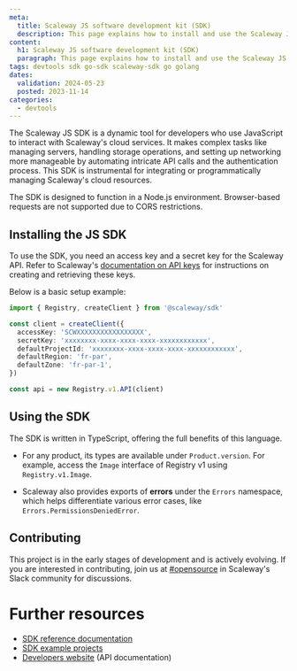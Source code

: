 ```yaml
---
meta:
  title: Scaleway JS software development kit (SDK)
  description: This page explains how to install and use the Scaleway JS software development kit (SDK)
content:
  h1: Scaleway JS software development kit (SDK)
  paragraph: This page explains how to install and use the Scaleway JS software development kit (SDK)
tags: devtools sdk go-sdk scaleway-sdk go golang
dates:
  validation: 2024-05-23
  posted: 2023-11-14
categories:
  - devtools
---
```


The Scaleway JS SDK is a dynamic tool for developers who use JavaScript to interact with Scaleway's cloud services. It makes complex tasks like managing servers, handling storage operations, and setting up networking more manageable by automating intricate API calls and the authentication process. This SDK is instrumental for integrating or programmatically managing Scaleway's cloud resources.

<Message type="important">
  The SDK is designed to function in a Node.js environment. Browser-based requests are not supported due to CORS restrictions.
</Message>

## Installing the JS SDK

To use the SDK, you need an access key and a secret key for the Scaleway API. Refer to Scaleway's [documentation on API keys](/identity-and-access-management/iam/how-to/create-api-keys/) for instructions on creating and retrieving these keys.

Below is a basic setup example:

```ts
import { Registry, createClient } from '@scaleway/sdk'

const client = createClient({
  accessKey: 'SCWXXXXXXXXXXXXXXXXX',
  secretKey: 'xxxxxxxx-xxxx-xxxx-xxxx-xxxxxxxxxxxx',
  defaultProjectId: 'xxxxxxxx-xxxx-xxxx-xxxx-xxxxxxxxxxxx',
  defaultRegion: 'fr-par',
  defaultZone: 'fr-par-1',
})

const api = new Registry.v1.API(client)
```

## Using the SDK

The SDK is written in TypeScript, offering the full benefits of this language. 

* For any product, its types are available under `Product.version`. For example, access the `Image` interface of Registry v1 using `Registry.v1.Image`.

* Scaleway also provides exports of **errors** under the `Errors` namespace, which helps differentiate various error cases, like `Errors.PermissionsDeniedError`.

## Contributing

This project is in the early stages of development and is actively evolving. If you are interested in contributing, join us at [#opensource](https://scaleway-community.slack.com/app_redirect?channel=opensource/) in Scaleway's Slack community for discussions.

# Further resources
* [SDK reference documentation](https://scaleway.github.io/scaleway-sdk-js/)
* [SDK example projects](https://github.com/scaleway/scaleway-sdk-js/tree/main/examples/)
* [Developers website](https://www.scaleway.com/en/developers/) (API documentation)
